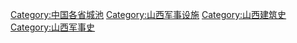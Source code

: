 [[Category:中国各省城池|Category:中国各省城池]]
[[Category:山西军事设施|Category:山西军事设施]]
[[Category:山西建筑史|Category:山西建筑史]]
[[Category:山西军事史|Category:山西军事史]]